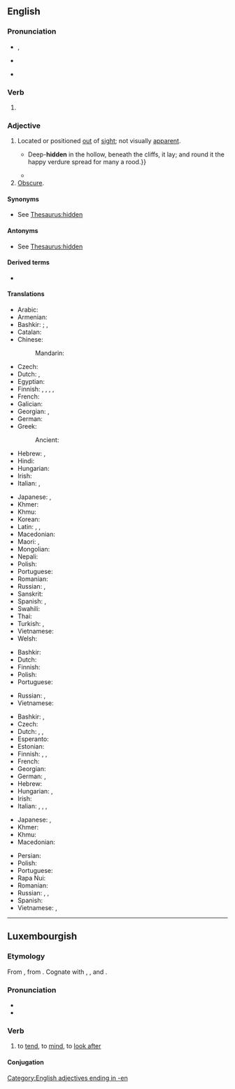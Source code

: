 ==English==

===Pronunciation===
* {{enPR|hĭdʹn}}, {{IPA|en|/ˈhɪd(ə)n/}}
*{{accent|CA}} {{IPA|en|/ˈhɪdn/}}{{audio|en|en-us-hidden.ogg|Audio (US)}}
* {{rhymes|en|ɪdən}}

===Verb===
{{head|en|verb form}}

# {{inflection of|en|hide||past|part}}

===Adjective===
{{en-adj}}

# Located or positioned [[out]] of [[sight]]; not visually [[apparent]].
#: {{ux|en|'''hidden''' treasure; '''hidden''' talents}}
#* {{quote-book|en|year=1892|author={{w|James Yoxall}}
|section=chapter 7|title=[http://openlibrary.org/works/OL10504990W The Lonely Pyramid]
|passage=It was the Lost Oasis, the Oasis of the vision in the sand. {{...}} Deep-'''hidden''' in the hollow, beneath the cliffs, it lay; and round it the happy verdure spread for many a rood.}}
#* {{quote-journal|en|date=2014-06-14|volume=411|issue=8891|magazine={{w|The Economist}}
|title=[http://www.economist.com/news/science-and-technology/21604091-it-possible-sniff-out-problems-sewer-pipes-they-happen-its-gas It's a gas]
|passage=One of the '''hidden''' glories of Victorian engineering is proper drains. Isolating a city’s effluent and shipping it away in underground sewers has probably saved more lives than any medical procedure except vaccination.}}
# [[obscure|Obscure]]. {{rfex|en}}

====Synonyms====
* See [[Thesaurus:hidden]]

====Antonyms====
* See [[Thesaurus:hidden]]
====Derived terms====
* {{l|en|hidden tax}}
====Translations====
{{trans-top|out of sight; not visually apparent}}
* Arabic: {{t-needed|ar}}
* Armenian: {{t-needed|hy}}
* Bashkir: {{t|ba|йәшерелгән|sc=Cyrl}}; {{q|invisible}} {{t|ba|күҙгә күренмәгән|sc=Cyrl}}, {{t|ba|күҙгә күренмәҫ|sc=Cyrl}}
* Catalan: {{t+|ca|amagat}}
* Chinese:
*: Mandarin: {{t-needed|cmn}}
* Czech: {{t-needed|cs}}
* Dutch: {{t+|nl|verscholen}}, {{t+|nl|verborgen}}
* Egyptian: {{t-egy|jmn|h=i-mn:n-A4}}
* Finnish: {{t+|fi|piilossa}}, {{t|fi|piilo-}}, {{t+|fi|piilevä}}, {{t+|fi|kätketty}}, {{t+|fi|piilotettu}}
* French: {{t+|fr|caché}}
* Galician: {{t|gl|escondido}}
* Georgian: {{t|ka|ფარული|sc=Geor}}, {{t|ka|დამალული|sc=Geor}}
* German: {{t+|de|versteckt}}
* Greek:
*: Ancient: {{t|grc|κρυπτός}}
* Hebrew: {{t|he|מֻסְתָּר|tr=mustar}}, {{t|he|נִסְתַּר|tr=nistar}} {{qualifier|poetic}}
* Hindi: {{t-needed|hi}}
* Hungarian: {{t+|hu|rejtett}}
* Irish: {{t-needed|ga}}
* Italian: {{t+|it|nascosto}}, {{t+|it|recondito}}
{{trans-mid}}
* Japanese: {{t+|ja|隠れる|alt=隠れた|tr=kakureta}}, {{t|ja|見えない|alt=目に見えない|tr=me ni mienai}}
* Khmer: {{t-needed|km}}
* Khmu: {{t|kjg|ມັ່ງ}}
* Korean: {{t|ko|숨겨진}}
* Latin: {{t|la|occultus}}, {{t|la|abditus}}, {{t|la|cēlātus}}
* Macedonian: {{t|mk|скриен}}
* Maori: {{t|mi|huna}}, {{t|mi|hunahuna}}
* Mongolian: {{t-needed|mn}}
* Nepali: {{t|ne|लुकेको}}
* Polish: {{t+|pl|ukryty}}
* Portuguese: {{t+|pt|escondido}}
* Romanian: {{t+|ro|ascuns}}
* Russian: {{qualifier|intentionally hidden}} {{t+|ru|спря́танный}}, {{t+|ru|скры́тый}}
* Sanskrit: {{t+|sa|गुप्त}}
* Spanish: {{t+|es|escondido}}, {{t+|es|oculto}}
* Swahili: {{t-needed|sw}}
* Thai: {{t+|th|ซ่อน}}
* Turkish: {{t+|tr|gizli}}, {{t+|tr|saklı}}
* Vietnamese: {{t+|vi|ẩn}}
* Welsh: {{t+|cy|anweledig}}
{{trans-bottom}}

{{trans-top|obscure}}
* Bashkir: {{t|ba|аңлайышһыҙ|sc=Cyrl}}
* Dutch: {{t+|nl|obscuur}}
* Finnish: {{t+|fi|piiloutunut}}
* Polish: {{t+|pl|ukryty}}
* Portuguese: {{t+|pt|obscuro}}
{{trans-mid}}
* Russian: {{t+|ru|нея́сный}}, {{t+|ru|сму́тный}}
* Vietnamese: {{t|vi|ẩn khuất}}
{{trans-bottom}}

{{trans-top|that has been hidden}}
* Bashkir: {{t|ba|йәшерелгән|sc=Cyrl}}, {{t|ba|йәшерен|sc=Cyrl}}
* Czech: {{t+|cs|skrytý}}
* Dutch: {{t+|nl|verborgen}}, {{t+|nl|verscholen}}, {{t+|nl|verstopt}}
* Esperanto: {{t|eo|kaŝa}}
* Estonian: {{t|et|peidetud}}
* Finnish: {{t+|fi|piilotettu}}, {{t+|fi|kätketty}}, {{t|fi|piilo-}}
* French: {{t+|fr|caché}}
* Georgian: {{t|ka|ფარული|sc=Geor}}
* German: {{t+|de|versteckt}}, {{t+|de|verborgen}}
* Hebrew: {{t|he|גָּנוּז|tr=ganuz}}
* Hungarian: {{t+|hu|rejtett}}, {{t|hu|elrejtett}}
* Irish: {{t|ga|ceilte}}
* Italian: {{t+|it|nascosto}}, {{t+|it|recondito}}, {{t+|it|celato}}, {{t+|it|occulto}}
{{trans-mid}}
* Japanese: {{t|ja|隠された|tr=kakusareta}}, {{t+|ja|秘密|alt=秘密の|tr=himitsu no}}
* Khmer: {{t-needed|km}}
* Khmu: {{t|kjg|ມັ່ງ}}
* Macedonian: {{t|mk|скриен}}

* Persian: {{t+|fa|نهان|tr=nahân|sc=fa-Arab}}
* Polish: {{t+|pl|ukryty}}
* Portuguese: {{t+|pt|escondido}}
* Rapa Nui: {{t|rap|hakananai'a}}
* Romanian: {{t+|ro|ascuns}}
* Russian: {{t+|ru|спря́танный}}, {{t+|ru|скры́тый}}, {{t+|ru|потаённый}}
* Spanish: {{t+|es|oculto}}
* Vietnamese: {{t+|vi|giấu}}, {{t+|vi|ẩn}}
{{trans-bottom}}

[[Category:English adjectives ending in -en]]

----

==Luxembourgish==

===Etymology===
From {{inh|lb|goh|huoten}}, from {{inh|lb|gem-pro|*hōdijaną}}. Cognate with {{cog|de|hüten}}, {{cog|nl|hoeden}}, and {{cog|en|heed}}.

===Pronunciation===
* {{IPA|lb|/ˈhiden/|[ˈhidən]}}
* {{rhymes|lb|idən}}

===Verb===
{{lb-verb}}

# {{lb|lb|transitive}} to [[tend]], to [[mind]], to [[look after]]

====Conjugation====
{{lb-conj-regular|hidd|gehitt|hunn}}